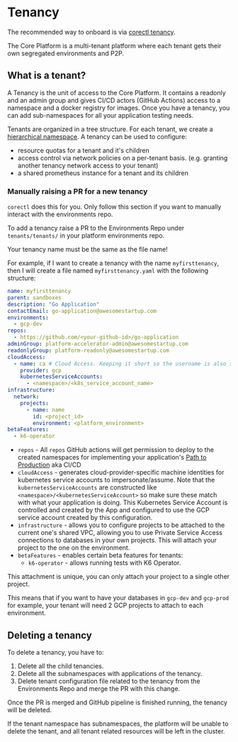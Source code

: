 
# Tenancy

The recommended way to onboard is via [corectl tenancy](/app/tenancy/).

The Core Platform is a multi-tenant platform where each tenant gets their own segregated environments and P2P.

## What is a tenant?

A Tenancy is the unit of access to the Core Platform.
It contains a readonly and an admin group and gives CI/CD actors
(GitHub Actions) access to a namespace and a docker registry for images.
Once you have a tenancy, you can add sub-namespaces for all your application testing needs.

Tenants are organized in a tree structure.
For each tenant, we create a [hierarchical namespace](https://github.com/kubernetes-sigs/hierarchical-namespaces).
A tenancy can be used to configure:

- resource quotas for a tenant and it's children
- access control via network policies on a per-tenant basis. (e.g. granting another tenancy network access to your tenant)
- a shared prometheus instance for a tenant and its children

### Manually raising a PR for a new tenancy

<Callout>

`corectl` does this for you. Only follow this section if you want to manually interact with the environments repo.

</Callout>

To add a tenancy raise a PR to the Environments Repo under `tenants/tenants/` in your platform environments repo.

<Callout>

Your tenancy name must be the same as the file name!

</Callout>

For example, if I want to create a tenancy with the name `myfirsttenancy`, then I will create a file named `myfirsttenancy.yaml` with the following structure:

```yaml
name: myfirsttenancy
parent: sandboxes
description: "Go Application"
contactEmail: go-application@awesomestartup.com
environments:
  - gcp-dev
repos:
  - https://github.com/<your-github-id>/go-application
adminGroup: platform-accelerator-admin@awesomestartup.com
readonlyGroup: platform-readonly@awesomestartup.com
cloudAccess:
  - name: ca # Cloud Access. Keeping it short so the username is also short, biggest one will be ca-connected-app-functional which is 27 chars, for mysql 8.0 needs to be 32max. For 5.7 16 max
    provider: gcp
    kubernetesServiceAccounts:
      - <namespace>/<k8s_service_account_name>
infrastructure:
  network:
    projects:
      - name: name
        id: <project_id>
        environment: <platform_environment>
betaFeatures:
  - k6-operator
```

- `repos` - All `repos` GitHub actions will get permission to deploy to the created namespaces for implementing your application's [Path to Production](../p2p) aka CI/CD
- `cloudAccess` - generates cloud-provider-specific machine identities for kubernetes service accounts to impersonate/assume. Note that the `kubernetesServiceAccounts` are constructed like `<namespace>/<kubernetesServiceAccount>` so make sure these match with what your application is doing. This Kubernetes Service Account is controlled and created by the App and configured to use the GCP service account created by this configuration.
- `infrastructure` - allows you to configure projects to be attached to the current one's shared VPC, allowing you to use Private Service Access connections to databases in your own projects. This will attach your project to the one on the environment.
- `betaFeatures` - enables certain beta features for tenants:
  - `k6-operator` - allows running tests with K6 Operator.

<Callout>

This attachment is unique, you can only attach your project to a single other project.

</Callout>

This means that if you want to have your databases in `gcp-dev` and `gcp-prod` for example, your tenant will need 2 GCP projects to attach to each environment.

## Deleting a tenancy

To delete a tenancy, you have to:

1. Delete all the child tenancies.
2. Delete all the subnamespaces with applications of the tenancy.
3. Delete tenant configuration file related to the tenancy from the Environments Repo and merge the PR with this change.

Once the PR is merged and GitHub pipeline is finished running, the tenancy will be deleted.

<Callout>

If the tenant namespace has subnamespaces,
the platform will be unable to delete the tenant, and all tenant related resources will be left in the cluster.

</Callout>
